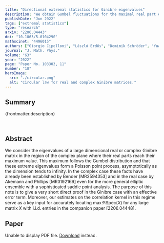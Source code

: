 ```yaml
---
title: "Directional extremal statistics for Ginibre eigenvalues"
description: "We obtain Gumbel fluctuations for the maximal real part of eigenvalues of Ginibre matrices. Moreover, we show that the corresponding extreme eigenvalues asymptotically form a Poisson point process."
publishDate: "Jun 2022"
tags: ["extremal statistics"]
type: "research"
arxiv: "2206.04443"
doi: "10.1063/5.0104290"
mathscinet: "4496015"
authors: ["Giorgio Cipolloni", "László Erdős", "Dominik Schröder", "Yuanyuan Xu"]
journal: "J. Math. Phys."
volume: "63"
year: "2022"
page: "Paper No. 103303, 11"
number: "10"
heroImage:
  src: "./circular.png"
  alt: "Circular law for real and complex Ginibre matrices."
---
```



## Summary

{frontmatter.description}

<br />

## Abstract

We consider the eigenvalues of a large dimensional real or complex Ginibre matrix in the region of the complex plane where their real parts reach their maximum value. This maximum follows the Gumbel distribution and that these extreme eigenvalues form a Poisson point process, asymptotically as the dimension tends to infinity. In the complex case these facts have already been established by Bender [MR2594353] and in the real case by Akemann and Phillips [MR3192169] even for the more general elliptic ensemble with a sophisticated saddle point analysis. The purpose of this note is to give a very short direct proof in the Ginibre case with an effective error term. Moreover, our estimates on the correlation kernel in this regime serve as a key input for accurately locating $\max\Re\mathrm{Spec}(X)$ for any large matrix $X$ with i.i.d. entries in the companion paper [2206.04448].

## Paper

<object data={paper} type="application/pdf" width="100%" height="800px">
	<p>
		Unable to display PDF file.
		<a href={`https://arxiv.com/pdf/${frontmatter.arxiv}.pdf`}>Download</a>
		instead.
	</p>
</object>
